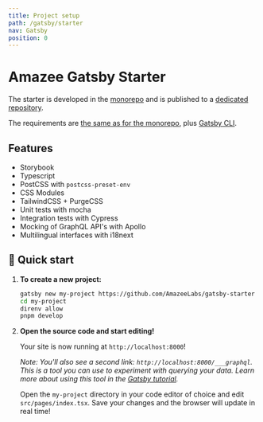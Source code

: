 ```yaml
---
title: Project setup
path: /gatsby/starter
nav: Gatsby
position: 0
---
```


# Amazee Gatsby Starter

The starter is developed in the [monorepo](https://github.com/AmazeeLabs/silverback-mono/tree/development/packages/npm/%40amazeelabs/gatsby-starter) and is published to a [dedicated repository](https://github.com/AmazeeLabs/gatsby-starter).

The requirements are [the same as for the monorepo](https://github.com/AmazeeLabs/silverback-mono#requirements), plus [Gatsby CLI](https://www.gatsbyjs.com/docs/quick-start/#install-the-gatsby-cli).

## Features

- Storybook
- Typescript
- PostCSS with `postcss-preset-env`
- CSS Modules
- TailwindCSS + PurgeCSS
- Unit tests with mocha
- Integration tests with Cypress
- Mocking of GraphQL API's with Apollo
- Multilingual interfaces with i18next

## 🚀 Quick start

1. **To create a new project:**
    ```sh
    gatsby new my-project https://github.com/AmazeeLabs/gatsby-starter
    cd my-project
    direnv allow
    pnpm develop
    ```

2. **Open the source code and start editing!**

    Your site is now running at `http://localhost:8000`!

    _Note: You'll also see a second link: _`http://localhost:8000/___graphql`_. This is a tool you can use to experiment with querying your data. Learn more about using this tool in the [Gatsby tutorial](https://www.gatsbyjs.org/tutorial/part-five/#introducing-graphiql)._

    Open the `my-project` directory in your code editor of choice and edit `src/pages/index.tsx`. Save your changes and the browser will update in real time!

